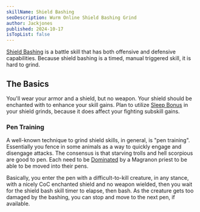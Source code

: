 ```yaml
---
skillName: Shield Bashing
seoDescription: Wurm Online Shield Bashing Grind
author: Jackjones
published: 2024-10-17
isTopList: false
---
```


[Shield Bashing](https://www.wurmpedia.com/index.php/Shield_bashing) is a battle skill that has both offensive and defensive capabilities. Because shield bashing is a timed, manual triggered skill, it is hard to grind.

## The Basics

You'll wear your armor and a shield, but no weapon. Your shield should be enchanted with <Definition text="CoC" title="Circle of Cunning" link="https://www.wurmpedia.com/index.php/Circle_of_cunning" /> to enhance your skill gains. Plan to utilize [Sleep Bonus](https://www.wurmpedia.com/index.php/Sleep_bonus) in your shield grinds, because it does affect your fighting subskill gains.

### Pen Training

A well-known technique to grind shield skills, in general, is "pen training". Essentially you fence in some animals as a way to quickly engage and disengage attacks. The consensus is that starving trolls and hell scorpious are good to pen. Each need to be [Dominated](https://www.wurmpedia.com/index.php/Dominate) by a Magranon priest to be able to be moved into their pens.

Basically, you enter the pen with a difficult-to-kill creature, in any stance, with a nicely CoC enchanted shield and no weapon wielded, then you wait for the shield bash skill timer to elapse, then bash. As the creature gets too damaged by the bashing, you can stop and move to the next pen, if available.

